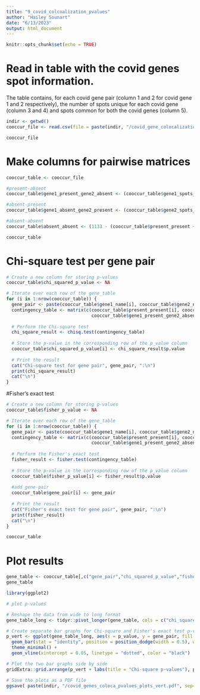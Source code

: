 ```yaml
---
title: "9_covid_colcoalization_pvalues"
author: "Hailey Sounart"
date: "6/13/2023"
output: html_document
---
```


```r
knitr::opts_chunk$set(echo = TRUE)
```

# Read in table with the covid genes spot information.

The table contains, for each covid gene pair (column 1 and 2 for covid gene 1 and 2 respectively), the number of spots unique for each covid gene (column 3 and 4) and spots common for both the covid genes (column 5).

```r

indir <- getwd()
cooccur_file <- read.csv(file = paste(indir, "/covid_gene_colocalization.csv", sep= ""), header = TRUE, sep = ",")

cooccur_file
```
# Make columns for pairwise matrices
```r


cooccur_table <- cooccur_file

#present-absent
cooccur_table$gene1_present_gene2_absent <- (cooccur_table$gene1_spots_detected - cooccur_table$present_present)

#absent-present
cooccur_table$gene1_absent_gene2_present <- (cooccur_table$gene2_spots_detected - cooccur_table$present_present)

#absent-absent
cooccur_table$absent_absent <- (1133 - (cooccur_table$present_present + cooccur_table$gene1_present_gene2_absent + cooccur_table$gene1_absent_gene2_present))

cooccur_table
```

# Chi-square test per gene pair

```r

# Create a new column for storing p-values
cooccur_table$chi_squared_p_value <- NA

# Iterate over each row of the gene_table
for (i in 1:nrow(cooccur_table)) {
  gene_pair <- paste(cooccur_table$gene1_name[i], cooccur_table$gene2_name[i], sep="-")  # Create a gene pair identifier
  contingency_table <- matrix(c(cooccur_table$present_present[i], cooccur_table$gene1_absent_gene2_present[i], 
                                cooccur_table$gene1_present_gene2_absent[i], cooccur_table$absent_absent[i]), nrow = 2)  # Create the contingency table
  
  # Perform the Chi-square test
  chi_square_result <- chisq.test(contingency_table)
  
  # Store the p-value in the corresponding row of the p_value column
  cooccur_table$chi_squared_p_value[i] <- chi_square_result$p.value
  
  # Print the result
  cat("Chi-square test for gene pair", gene_pair, ":\n")
  print(chi_square_result)
  cat("\n")
}


```

#Fisher's exact test

```r

# Create a new column for storing p-values
cooccur_table$fisher_p_value <- NA

# Iterate over each row of the gene_table
for (i in 1:nrow(cooccur_table)) {
  gene_pair <- paste(cooccur_table$gene1_name[i], cooccur_table$gene2_name[i], sep="-")  # Create a gene pair identifier
  contingency_table <- matrix(c(cooccur_table$present_present[i], cooccur_table$gene1_absent_gene2_present[i], 
                                cooccur_table$gene1_present_gene2_absent[i], cooccur_table$absent_absent[i]), nrow = 2)  # Create the contingency table
  
  # Perform the Fisher's exact test
  fisher_result <- fisher.test(contingency_table)
  
  # Store the p-value in the corresponding row of the p_value column
  cooccur_table$fisher_p_value[i] <- fisher_result$p.value
  
  #add gene-pair
  cooccur_table$gene_pair[i] <- gene_pair
  
  # Print the result
  cat("Fisher's exact test for gene pair", gene_pair, ":\n")
  print(fisher_result)
  cat("\n")
}


```

```r

cooccur_table
```


# Plot results

```r

gene_table <- cooccur_table[,c("gene_pair","chi_squared_p_value","fisher_p_value")]
gene_table

```


```r

library(ggplot2)

# plot p-values

# Reshape the data from wide to long format
gene_table_long <- tidyr::pivot_longer(gene_table, cols = c("chi_squared_p_value", "fisher_p_value"), names_to = "Test", values_to = "p_value")

# Create separate bar graphs for Chi-square and Fisher's exact test p-values
p_vert <- ggplot(gene_table_long, aes(x = p_value, y = gene_pair, fill = Test)) +
  geom_bar(stat = "identity", position = position_dodge(width = 0.5), width = 0.5) +
  theme_minimal() +
  geom_vline(xintercept = 0.05, linetype = "dotted", color = "black")

# Plot the two bar graphs side by side
gridExtra::grid.arrange(p_vert + labs(title = "Chi-square p-values"), p_vert + labs(title = "Fisher's exact test p-values"), ncol = 2)

# Save the plots as a PDF file
ggsave( paste(indir, "/covid_genes_coloca_pvalues_plots_vert.pdf", sep= ""), plot = p_vert, width = 8, height = 5, units = "in", dpi = 300)

```

